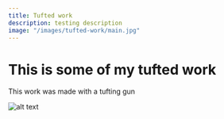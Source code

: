 ```yaml
---
title: Tufted work
description: testing description
image: "/images/tufted-work/main.jpg"
---
```


# This is some of my tufted work

This work was made with a tufting gun

![alt text](/images/tufted-work/main.jpg)
